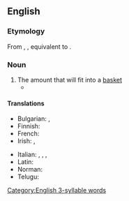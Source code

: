 ==English==

===Etymology===
From {{inh|en|enm|basket ful}}, {{m|enm|baskett full}}, equivalent to {{af|en|basket|-ful|pos=noun}}.

===Noun===
{{en-noun|s|basketsful}}

# The amount that will fit into a [[basket]]
#* {{quote-book|en|year=2015 |title=Stalin's Daughter|author=Rosemary Sullivan|page=320 |ISBN=9780008135072|passage=Basketsful of mail for Svetlana began to arrive, friendly notes of welcome to America, marriage proposals, invitations to join religious organizations, as well as the occasional variation of "Go back home, Red dog! Our cat is better than you. She takes care of her children."}}

====Translations====
{{trans-top|the amount that will fit into a basket}}
* Bulgarian: {{t+|bg|кош|m}}, {{t+|bg|ко́шница|f}}
* Finnish: {{t|fi|korillinen}}
* French: {{t+|fr|hottée|f}}
* Irish: {{t|ga|lán bascaeid|m}}, {{t|ga|lán cléibh|m}}
{{trans-mid}}
* Italian: {{t+|it|corbello|m}}, {{t+|it|paniera|f}}, {{t|it|panierata|f}}, {{t|it|zanata|f}}
* Latin: {{t|la|corbis|f}}
* Norman: {{t|nrf|pannelée|f}} {{qualifier|Jersey}}
* Telugu: {{t|te|తట్టెడు}}
{{trans-bottom}}

[[Category:English 3-syllable words]]